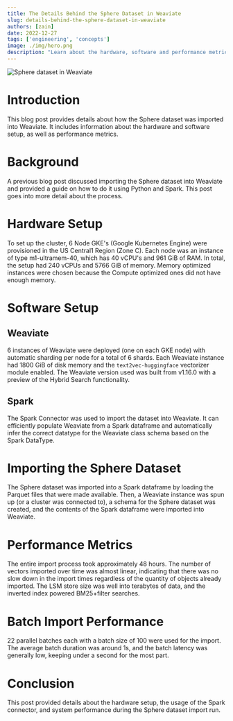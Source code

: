 ```yaml
---
title: The Details Behind the Sphere Dataset in Weaviate
slug: details-behind-the-sphere-dataset-in-weaviate
authors: [zain]
date: 2022-12-27
tags: ['engineering', 'concepts']
image: ./img/hero.png
description: "Learn about the hardware, software and performance metric specifications behind our ~1B object import of the Sphere dataset into Weaviate."
---
```


![Sphere dataset in Weaviate](./img/hero.png)

# Introduction
This blog post provides details about how the Sphere dataset was imported into Weaviate. It includes information about the hardware and software setup, as well as performance metrics.

# Background
A previous blog post discussed importing the Sphere dataset into Weaviate and provided a guide on how to do it using Python and Spark. This post goes into more detail about the process.

# Hardware Setup
To set up the cluster, 6 Node GKE's (Google Kubernetes Engine) were provisioned in the US Central1 Region (Zone C). Each node was an instance of type m1-ultramem-40, which has 40 vCPU's and 961 GiB of RAM. In total, the setup had 240 vCPUs and 5766 GiB of memory. Memory optimized instances were chosen because the Compute optimized ones did not have enough memory.

# Software Setup

## Weaviate
6 instances of Weaviate were deployed (one on each GKE node) with automatic sharding per node for a total of 6 shards. Each Weaviate instance had 1800 GiB of disk memory and the `text2vec-huggingface` vectorizer module enabled. The Weaviate version used was built from v1.16.0 with a preview of the Hybrid Search functionality.

## Spark
The Spark Connector was used to import the dataset into Weaviate. It can efficiently populate Weaviate from a Spark dataframe and automatically infer the correct datatype for the Weaviate class schema based on the Spark DataType.

# Importing the Sphere Dataset

The Sphere dataset was imported into a Spark dataframe by loading the Parquet files that were made available. Then, a Weaviate instance was spun up (or a cluster was connected to), a schema for the Sphere dataset was created, and the contents of the Spark dataframe were imported into Weaviate.

# Performance Metrics

The entire import process took approximately 48 hours. The number of vectors imported over time was almost linear, indicating that there was no slow down in the import times regardless of the quantity of objects already imported. The LSM store size was well into terabytes of data, and the inverted index powered BM25+filter searches.

# Batch Import Performance

22 parallel batches each with a batch size of 100 were used for the import. The average batch duration was around 1s, and the batch latency was generally low, keeping under a second for the most part.

# Conclusion

This post provided details about the hardware setup, the usage of the Spark connector, and system performance during the Sphere dataset import run.

<StayConnected />

